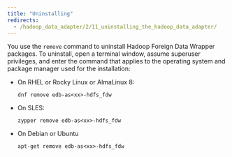 ```yaml
---
title: "Uninstalling"
redirects:
  - /hadoop_data_adapter/2/11_uninstalling_the_hadoop_data_adapter/
---
```


<div id="uninstalling_the_hadoop_data_adapter" class="registered_link"></div>

You use the `remove` command to uninstall Hadoop Foreign Data Wrapper packages. To uninstall, open a terminal window, assume superuser privileges, and enter the command that applies to the operating system and package manager used for the installation:

-   On RHEL or Rocky Linux or AlmaLinux 8:

    `dnf remove edb-as<xx>-hdfs_fdw`

-   On SLES:

    `zypper remove edb-as<xx>-hdfs_fdw`

-  On Debian or Ubuntu 

    `apt-get remove edb-as<xx>-hdfs_fdw`
